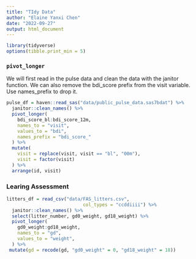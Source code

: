 ```yaml
---
title: "TIdy Data"
author: "Elaine Yanxi Chen"
date: "2022-09-27"
output: html_document
---
```


```r
library(tidyverse)
options(tibble.print_min = 5)
```

### `pivot_longer`

We will first read in the pulse data and clean the data with the janitor function.
We can also remove the bdi_score prefix from the visit variable. Use names_prefix to drop it.

```r
pulse_df = haven::read_sas("data/public_pulse_data.sas7bdat") %>% 
  janitor::clean_names() %>% 
  pivot_longer(
    bdi_score_bl:bdi_score_12m,
    names_to = "visit",
    values_to = "bdi",
    names_prefix = "bdi_score_"
  ) %>% 
  mutate(
    visit = replace(visit, visit == "bl", "00m"),
    visit = factor(visit)
  ) %>% 
  arrange(id, visit)
```

### Learing Assessment

```r
litters_df = read_csv("data/FAS_litters.csv",
                            col_types = "ccddiiii") %>% 
  janitor::clean_names() %>% 
  select(litter_number, gd0_weight, gd18_weight) %>% 
  pivot_longer(
    gd0_weight:gd18_weight,
    names_to = "gd",
    values_to = "weight",
  ) %>% 
 mutate(gd = recode(gd, "gd0_weight" = 0, "gd18_weight" = 18))
```


